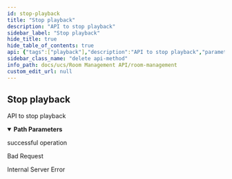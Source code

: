 ```yaml
---
id: stop-playback
title: "Stop playback"
description: "API to stop playback"
sidebar_label: "Stop playback"
hide_title: true
hide_table_of_contents: true
api: {"tags":["playback"],"description":"API to stop playback","parameters":[{"name":"playbackid","in":"path","description":"ID of playback room","required":true,"schema":{"type":"string"},"example":"df91094f-1fdd-4be6-a8c6-e4038ccc87f1"}],"responses":{"200":{"description":"successful operation"},"400":{"description":"Bad Request"},"500":{"description":"Internal Server Error"}},"method":"delete","path":"/v1/playback/{playbackid}","servers":[{"url":"http://app-room-mgmt.dev2.ar2","description":"Default server"}],"info":{"title":"Room Management","version":"1.0.0","description":"API for room management HTTP server"},"postman":{"name":"Stop playback","description":{"content":"API to stop playback","type":"text/plain"},"url":{"path":["v1","playback",":playbackid"],"host":["{{baseUrl}}"],"query":[],"variable":[{"disabled":false,"description":{"content":"(Required) ID of playback room","type":"text/plain"},"type":"any","value":"","key":"playbackid"}]},"method":"DELETE"}}
sidebar_class_name: "delete api-method"
info_path: docs/ucs/Room Management API/room-management
custom_edit_url: null
---
```



## Stop playback



API to stop playback

<details style={{"marginBottom":"1rem"}} data-collapsed={false} open={true}><summary style={{}}><strong>Path Parameters</strong></summary><div><ul><ParamsItem className={"paramsItem"} param={{"name":"playbackid","in":"path","description":"ID of playback room","required":true,"schema":{"type":"string"},"example":"df91094f-1fdd-4be6-a8c6-e4038ccc87f1"}}></ParamsItem></ul></div></details><div><ApiTabs><TabItem label={"200"} value={"200"}><div>

successful operation

</div><div></div></TabItem><TabItem label={"400"} value={"400"}><div>

Bad Request

</div><div></div></TabItem><TabItem label={"500"} value={"500"}><div>

Internal Server Error

</div><div></div></TabItem></ApiTabs></div>
      
